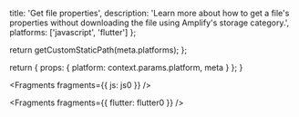 
  title: 'Get file properties',
  description: 'Learn more about how to get a file's properties without downloading the file using Amplify's storage category.',
  platforms: ['javascript', 'flutter']
};

  return getCustomStaticPath(meta.platforms);
};

  return {
    props: {
      platform: context.params.platform,
      meta
    }
  };
}


<Fragments fragments={{ js: js0 }} />


<Fragments fragments={{ flutter: flutter0 }} />
